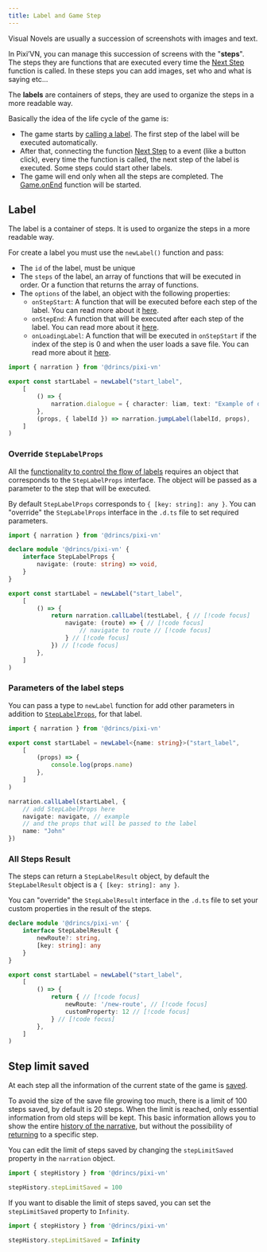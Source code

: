 ```yaml
---
title: Label and Game Step
---
```


Visual Novels are usually a succession of screenshots with images and text.

In Pixi’VN, you can manage this succession of screens with the "**steps**". The steps they are functions that are executed every time the [Next Step](/start/labels.md#next-step) function is called. In these steps you can add images, set who and what is saying etc...

The **labels** are containers of steps, they are used to organize the steps in a more readable way.

Basically the idea of the life cycle of the game is:

* The game starts by [calling a label](/start/labels.md#call-a-label). The first step of the label will be executed automatically.
* After that, connecting the function [Next Step](/start/labels.md#next-step) to a event (like a button click), every time the function is called, the next step of the label is executed.
Some steps could start other labels.
* The game will end only when all the steps are completed. The [Game.onEnd](/start/other-narrative-features.md#how-manage-the-end-of-the-game) function will be started.

## Label

The label is a container of steps. It is used to organize the steps in a more readable way.

For create a label you must use the `newLabel()` function and pass:

* The `id` of the label, must be unique
* The `steps` of the label, an array of functions that will be executed in order. Or a function that returns the array of functions.
* The `options` of the label, an object with the following properties:
  * `onStepStart`: A function that will be executed before each step of the label. You can read more about it [here](/start/labels-advanced.md#onstepstart).
  * `onStepEnd`: A function that will be executed after each step of the label. You can read more about it [here](/start/labels-advanced.md#onstepend).
  * `onLoadingLabel`: A function that will be executed in `onStepStart` if the index of the step is 0 and when the user loads a save file. You can read more about it [here](/start/labels-advanced.md#onloadinglabel).

```ts title="labels/startLabel.ts"
import { narration } from '@drincs/pixi-vn'

export const startLabel = newLabel("start_label",
    [
        () => {
            narration.dialogue = { character: liam, text: "Example of dialogue" }
        },
        (props, { labelId }) => narration.jumpLabel(labelId, props),
    ]
)
```

### Override `StepLabelProps`

All the [functionality to control the flow of labels](/start/labels-flow.md) requires an object that corresponds to the `StepLabelProps` interface. The object will be passed as a parameter to the step that will be executed.

By default `StepLabelProps` corresponds to `{ [key: string]: any }`. You can "override" the `StepLabelProps` interface in the `.d.ts` file to set required parameters.

```ts tab="pixi-vn.d.ts"
import { narration } from '@drincs/pixi-vn'

declare module '@drincs/pixi-vn' {
    interface StepLabelProps {
        navigate: (route: string) => void,
    }
}
```

```ts tab="labels/startLabel.ts"
export const startLabel = newLabel("start_label",
    [
        () => {
            return narration.callLabel(testLabel, { // [!code focus]
                navigate: (route) => { // [!code focus]
                    // navigate to route // [!code focus]
                } // [!code focus]
            }) // [!code focus]
        },
    ]
)
```

### Parameters of the label steps

You can pass a type to `newLabel` function for add other parameters in addition to [`StepLabelProps`](#override-steplabelprops), for that label.

```ts title="labels/startLabel.ts"
import { narration } from '@drincs/pixi-vn'

export const startLabel = newLabel<{name: string}>("start_label",
    [
        (props) => {
            console.log(props.name)
        },
    ]
)

narration.callLabel(startLabel, {
    // add StepLabelProps here
    navigate: navigate, // example
    // and the props that will be passed to the label
    name: "John"
})
```

### All Steps Result

The steps can return a `StepLabelResult` object, by default the `StepLabelResult` object is a `{ [key: string]: any }`.

You can "override" the `StepLabelResult` interface in the `.d.ts` file to set your custom properties in the result of the steps.

```ts tab="pixi-vn.d.ts"
declare module '@drincs/pixi-vn' {
    interface StepLabelResult {
        newRoute?: string,
        [key: string]: any
    }
}
```

```ts tab="labels/startLabel.ts"
export const startLabel = newLabel("start_label",
    [
        () => {
            return { // [!code focus]
                newRoute: '/new-route', // [!code focus]
                customProperty: 12 // [!code focus]
            } // [!code focus]
        },
    ]
)
```

## Step limit saved

At each step all the information of the current state of the game is [saved](/start/save.md).

To avoid the size of the save file growing too much, there is a limit of 100 steps saved, by default is 20 steps. When the limit is reached, only essential information from old steps will be kept.
This basic information allows you to show the entire [history of the narrative](/start/history.md), but without the possibility of [returning](/start/labels-flow.md#go-back) to a specific step.

You can edit the limit of steps saved by changing the `stepLimitSaved` property in the `narration` object.

```typescript
import { stepHistory } from '@drincs/pixi-vn'

stepHistory.stepLimitSaved = 100
```

If you want to disable the limit of steps saved, you can set the `stepLimitSaved` property to `Infinity`.

```typescript
import { stepHistory } from '@drincs/pixi-vn'

stepHistory.stepLimitSaved = Infinity
```
